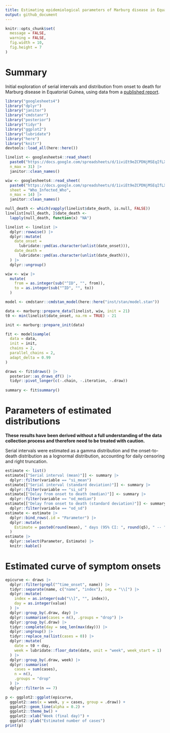 ```yaml
---
title: Estimating epidemiological parameters of Marburg disease in Equatorial Guinea
output: github_document
---
```


```r
knitr::opts_chunk$set(
  message = FALSE,
  warning = FALSE,
  fig.width = 10,
  fig.height = 7
)
```

# Summary

Initial exploration of serial intervals and distribution from onset to death for Marburg disease in Equatorial Guinea, using data from a [published report](https://www.guineasalud.org/archivos/Ordenes/Comunicado3.pdf).

```r
library("googlesheets4")
library("dplyr")
library("janitor")
library("cmdstanr")
library("posterior")
library("tidyr")
library("ggplot2")
library("lubridate")
library("here")
library("knitr")
devtools::load_all(here::here())

linelist <- googlesheets4::read_sheet(
  paste0("https://docs.google.com/spreadsheets/d/1iviEt9eZCPDNjMSEqIfLXl0W2LlHXrt93Z6FI_1seAM/edit#gid=0"), ## nolint
  n_max = 31) |>
  janitor::clean_names()

wiw <- googlesheets4::read_sheet(
  paste0("https://docs.google.com/spreadsheets/d/1iviEt9eZCPDNjMSEqIfLXl0W2LlHXrt93Z6FI_1seAM/edit#gid=0"), ## nolint
  sheet = "Who_Infected_Who",
  n_max = 14) |>
  janitor::clean_names()

null_death <- which(vapply(linelist$date_death, is.null, FALSE))
linelist[null_death, ]$date_death <-
  lapply(null_death, function(x) "NA")

linelist <- linelist |>
  dplyr::rowwise() |>
  dplyr::mutate(
    date_onset =
      lubridate::ymd(as.character(unlist(date_onset))),
    date_death =
      lubridate::ymd(as.character(unlist(date_death))),
  ) |>
  dplyr::ungroup()

wiw <- wiw |>
  mutate(
    from = as.integer(sub("^ID", "", from)),
    to = as.integer(sub("^ID", "", to))
  )
```

```r
model <- cmdstanr::cmdstan_model(here::here("inst/stan/model.stan"))

data <- marburg::prepare_data(linelist, wiw, init = 21)
t0 <- min(linelist$date_onset, na.rm = TRUE) - 21

init <- marburg::prepare_init(data)

fit <- model$sample(
  data = data,
  init = init,
  chains = 2,
  parallel_chains = 2,
  adapt_delta = 0.99
)

draws <- fit$draws() |>
  posterior::as_draws_df() |>
  tidyr::pivot_longer(c(-.chain, -.iteration, -.draw))
  
summary <- fit$summary()
```

# Parameters of estimated distributions

**These results have been derived without a full understanding of the data collection process and therefore need to be treated with caution.**

Serial intervals were estimated as a gamma distribution and the onset-to-death distribution as a lognormal distribution, accounting for daily censoring and right truncation.

```r
estimate <- list()
estimate[["Serial interval (mean)"]] <- summary |>
  dplyr::filter(variable == "si_mean")
estimate[["Serial interval (standard deviation)"]] <- summary |>
  dplyr::filter(variable == "si_sd")
estimate[["Delay from onset to death (median)"]] <- summary |>
  dplyr::filter(variable == "od_median")
estimate[["Delay from onset to death (standard deviation)"]] <- summary |>
  dplyr::filter(variable == "od_sd")
estimate <- estimate |>
  dplyr::bind_rows(.id = "Parameter") |>
  dplyr::mutate(
    Estimate = paste0(round(mean), " days (95% CI: ", round(q5), " -- ", round(q95), ")")
  )
estimate |>
  dplyr::select(Parameter, Estimate) |>
  knitr::kable()
```


# Estimated curve of symptom onsets

```r
epicurve <- draws |>
  dplyr::filter(grepl("^time_onset", name)) |>
  tidyr::separate(name, c("name", "index"), sep = "\\[") |>
  dplyr::mutate(
    index = as.integer(sub("\\]", "", index)),
    day = as.integer(value)
  ) |>
  dplyr::group_by(.draw, day) |>
  dplyr::summarise(cases = n(), .groups = "drop") |>
  dplyr::group_by(.draw) |>
  tidyr::complete(day = seq_len(max(day))) |>
  dplyr::ungroup() |>
  tidyr::replace_na(list(cases = 0)) |>
  dplyr::mutate(
    date = t0 + day,
    week = lubridate::floor_date(date, unit = "week", week_start = 1)
  ) |>
  dplyr::group_by(.draw, week) |>
  dplyr::summarise(
    cases = sum(cases),
    n = n(),
    .groups = "drop"
  ) |>
  dplyr::filter(n == 7)

p <- ggplot2::ggplot(epicurve,
  ggplot2::aes(x = week, y = cases, group = .draw)) +
  ggplot2::geom_line(alpha = 0.2) +
  ggplot2::theme_bw() +
  ggplot2::xlab("Week (final day)") +
  ggplot2::ylab("Estimated number of cases")
print(p)
```
